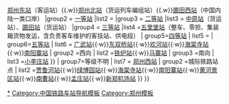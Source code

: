 {{Navbox 
|name = 郑州铁路车站
|title = 郑州铁路车站
|image =[[File:China Railways.svg|25px]]
|state = {{{state|collapsed}}}
|group1  = [[特等站 (中國大陸)|特等站]]
|list1   = [[郑州站]]（客运站）{{.w}}[[郑州东站]]（客运站）{{.w}}[[郑州北站]]（货运列车编组站）{{.w}}[[圃田西站]]（中国内陆一类口岸）
|group2  = [[一等站 (中國大陸)|一等站]]
|list2   = 
|group3  = [[二等站 (中國大陸)|二等站]]
|list3   = [[中原站 (郑州)|中原站]]（货运站）、[[圃田站]]（货运站）
|group4  = [[三等站 (中國大陸)|三等站]]
|list4   =[[五里堡站]]（整车、零担、集装箱货物发运，含负责客车维护的客技站、供电段）
| group5=[[四等站 (中國大陸)|四等站]]
| list5 = 
| group6=[[五等站 (中國大陸)|五等站]] 
| list6 = 
{{Navbox subgroup
| groupstyle =
| liststyle =
| group1 =北向
| list1 =[[黄河南岸站]]{{·w}}[[广武站（河南省）|广武站]]{{·w}}[[东双桥站]]{{·w}}[[欢河站]]{{·w}}[[海棠寺站]]{{·w}}[[南阳寨站]]
| group2 =西向
| list2 =[[铁炉站]]{{·w}}[[马寨站(河南省)|马寨站]]
| group3 =南向
| list3 =[[小李庄站]]
}}
| group7=等级不明
| list7 = 
{{Navbox subgroup
| groupstyle =
| liststyle =
| group1 =高速铁路站点
| list1 =[[郑州航空港站]]{{·w}}[[郑州西站]]
| group2 =城际铁路站点
| list2 =[[贾鲁河站]]{{·w}}[[绿博园站 (中国铁路)|绿博园站]]{{·w}}[[海棠寺站]]{{·w}}[[南阳寨站]]{{·w}}[[黄河景区站]]{{·w}}[[南曹站]]{{·w}}[[孟庄站]]{{·w}}[[新郑机场站]]
}}
}}<noinclude>
[[Category:郑州市铁路车站|*]]
[[Category:中国铁路车站导航模板]]
[[Category:郑州模板]]
</noinclude>